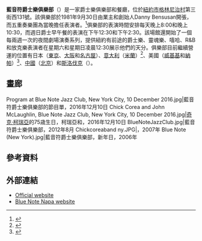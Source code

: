 {{Infobox venue
| name              = 藍音符爵士樂俱樂部<br />Blue Note Jazz Club
| nickname          = 
| image             = [[File:Blue_Note_Jazz_Club,_New_York_City.jpg|300px]]
| image_caption     = 藍音符爵士樂俱樂部，2016年12月
| address           = 第三街西131號（131 W. 3rd St）
| location          = [[紐約市|紐約市]]
| coordinates       = {{coord|40|43|51|N|74|0|4|W|type:landmark|display=inline,title}}
| type              = [[爵士樂俱樂部|爵士樂俱樂部]]
| genre             = 
| built             = 
| opened            = {{Start date|1981|09|30}} 
| renovated         = 
| expanded          = 
| closed            = 
| demolished        = 
| owner             = 
| construction_cost = 
| former_names      = 
| seating_type      = 
| seating_capacity  = 
| website           = {{URL|http://www.bluenote.net}}
}}
'''藍音符爵士樂俱樂部'''（{{lang-en|'''Blue Note Jazz Club'''}}）是一家爵士樂俱樂部和餐廳，位於[[紐約市|紐約市]][[格林尼治村|格林尼治村]]第三街西131號。該俱樂部於1981年9月30日由業主和創始人Danny Bensusan開張，而{{link-en|Nat Adderley|Nat Adderley}}五重奏樂團為當晚擔任表演者。<ref>{{Cite web |url = https://books.google.com.hk/books?id=MxIEAAAAMBAJ&pg=PA44&redir_esc=y#v=onepage&q&f=false |title = Billboard |date = 2001-11-24 |language = en |access-date = 2017-02-14 |archive-date = 2021-04-16 |archive-url = https://web.archive.org/web/20210416042318/https://books.google.com.hk/books?id=MxIEAAAAMBAJ&pg=PA44&redir_esc=y#v=onepage&q&f=false |dead-url = no }}</ref>俱樂部的表演時間安排每天晚上8:00和晚上10:30，而週日爵士早午餐的表演在下午12:30和下午2:30。該場館還開始了一個每兩週一次的夜間劇場演奏系列，提供紐約有前途的爵士樂、靈魂樂、嘻哈、R&B和放克樂表演者在星期六和星期日凌晨12:30展示他們的天分。俱樂部目前繼續營運的位置有日本（[[東京都|東京]]、[[大阪市|大阪]]和[[名古屋|名古屋]]）、[[意大利|意大利]]（[[米蘭|米蘭]]）<ref>{{Cite web |url = http://www.thembj.org/2008/03/interview-with-mega-owner-steven-bensusan/ |title = Interview with Mega-Owner Steven Bensusan |author = Alex Beram |date = 2008-03-? |publisher = Music Business Journal |language = en |access-date = 2017-02-14 |archive-date = 2021-04-16 |archive-url = https://web.archive.org/web/20210416055528/http://www.thembj.org/2008/03/interview-with-mega-owner-steven-bensusan/ |dead-url = no }}</ref>、美國（[[威基基|威基基]]和[[納帕_(加利福尼亞州)|納帕]]）<ref>{{Cite web |url = http://bluenotehawaii.com/about.html |title = ABOUT BLUE NOTE HAWAII |publisher = Blue Note Jazz Clubs |language = en |accessdate = 2017-02-14 |archive-date = 2016-03-24 |archive-url = https://web.archive.org/web/20160324141006/http://bluenotehawaii.com/about.html |dead-url = no }}</ref>、[[中國|中國]]（[[北京|北京]]）和[[斯洛伐克|斯洛伐克]]（{{link-en|瓦赫河畔新梅斯托行政區|Nové Mesto nad Váhom District}}）。

== 畫廊 ==
<gallery>
Program at Blue Note Jazz Club, New York City, 10 December 2016.jpg|藍音符爵士樂俱樂部的節目單，2016年12月10日
Chick Corea and John McLaughlin, Blue Note Jazz Club, New York City, 10 December 2016.jpg|[[奇克·柯瑞亞|奇克·柯瑞亞]]的75歳生日，柯瑞亞和{{link-en|約翰·麥勞夫林|John McLaughlin (musician)}}，2016年12月10日
BlueNoteJazzClub.jpg|藍音符爵士樂俱樂部，2012年8月
Chickcoreaband ny.JPG|{{link-en|奇克·柯瑞亞電子樂隊|Chick Corea Elektric Band}}，2007年
Blue Note (New York).jpg|藍音符爵士樂俱樂部，新年日，2006年
</gallery>

== 參考資料 ==
{{Reflist}}

== 外部連結 ==
* [http://www.bluenote.net/newyork/index.shtml Official website] {{Wayback|url=http://www.bluenote.net/newyork/index.shtml |date=20180514131927 }}
* [http://www.bluenotenapa.com/ Blue Note Napa website] {{Wayback|url=http://www.bluenotenapa.com/ |date=20210428000744 }}